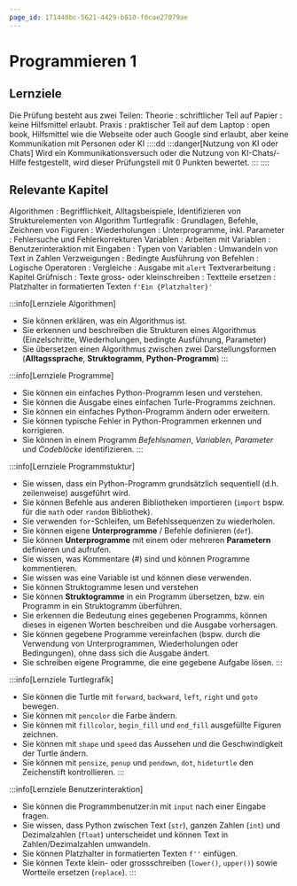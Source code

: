 ```yaml
---
page_id: 171440bc-5621-4429-b810-f0cae27079ae
---
```


# Programmieren 1

## Lernziele

Die Prüfung besteht aus zwei Teilen:
Theorie
: schriftlicher Teil auf Papier
: keine Hilfsmittel erlaubt.
Praxis
: praktischer Teil auf dem Laptop
: open book, Hilfsmittel wie die Webseite oder auch Google sind erlaubt, aber keine Kommunikation mit Personen oder KI
::::dd
:::danger[Nutzung von KI oder Chats]
Wird ein Kommunikationsversuch oder die Nutzung von KI-Chats/-Hilfe festgestellt, wird dieser Prüfungsteil mit 0 Punkten bewertet. 
:::
::::

## Relevante Kapitel
Algorithmen
: Begrifflichkeit, Alltagsbeispiele, Identifizieren von Strukturelementen von Algorithm 
Turtlegrafik
: Grundlagen, Befehle, Zeichnen von Figuren
: Wiederholungen
: Unterprogramme, inkl. Parameter
: Fehlersuche und Fehlerkorrekturen
Variablen
: Arbeiten mit Variablen
: Benutzerinteraktion mit Eingaben
: Typen von Variablen
: Umwandeln von Text in Zahlen
Verzweigungen
: Bedingte Ausführung von Befehlen
: Logische Operatoren
: Vergleiche
: Ausgabe mit `alert`
Textverarbeitung
: Kapitel Grüfnisch
: Texte gross- oder kleinschreiben
: Textteile ersetzen
: Platzhalter in formatierten Texten `f'Ein {Platzhalter}'`

:::info[Lernziele Algorithmen]
- Sie können erklären, was ein Algorithmus ist.
- Sie erkennen und beschreiben die Strukturen eines Algorithmus (Einzelschritte, Wiederholungen, bedingte Ausführung, Parameter)
- Sie übersetzen einen Algorithmus zwischen zwei Darstellungsformen (**Alltagssprache**, **Struktogramm**, **Python-Programm**)
:::

:::info[Lernziele Programme]
- Sie können ein einfaches Python-Programm lesen und verstehen.
- Sie können die Ausgabe eines einfachen Turle-Programms zeichnen.
- Sie können ein einfaches Python-Programm ändern oder erweitern.
- Sie können typische Fehler in Python-Programmen erkennen und korrigieren.
- Sie können in einem Programm *Befehlsnamen*, *Variablen*, *Parameter* und *Codeblöcke* identifizieren.
:::

:::info[Lernziele Programmstuktur]
- Sie wissen, dass ein Python-Programm grundsätzlich sequentiell (d.h. zeilenweise) ausgeführt wird.
- Sie können Befehle aus anderen Bibliotheken importieren (`import` bspw. für die `math` oder `random` Bibliothek).
- Sie verwenden `for`-Schleifen, um Befehlssequenzen zu wiederholen.
- Sie können eigene **Unterprogramme** / Befehle definieren (`def`).
- Sie können **Unterprogramme** mit einem oder mehreren **Parametern** definieren und aufrufen.
- Sie wissen, was Kommentare (#) sind und können Programme kommentieren.
- Sie wissen was eine Variable ist und können diese verwenden.
- Sie können Struktogramme lesen und verstehen
- Sie können **Struktogramme** in ein Programm übersetzen, bzw. ein Programm in ein Struktogramm überführen.
- Sie erkennen die Bedeutung eines gegebenen Programms, können dieses in eigenen Worten beschreiben und die Ausgabe vorhersagen.
- Sie können gegebene Programme vereinfachen (bspw. durch die Verwendung von Unterprogrammen, Wiederholungen oder Bedingungen), ohne dass sich die Ausgabe ändert.
- Sie schreiben eigene Programme, die eine gegebene Aufgabe lösen.
:::

:::info[Lernziele Turtlegrafik]
- Sie können die Turtle mit `forward`, `backward`, `left`, `right` und `goto` bewegen.
- Sie können mit `pencolor` die Farbe ändern.
- Sie können mit `fillcolor`, `begin_fill` und `end_fill` ausgefüllte Figuren zeichnen.
- Sie können mit `shape` und `speed` das Aussehen und die Geschwindigkeit der Turtle ändern.
- Sie können mit `pensize`, `penup` und `pendown`, `dot`, `hideturtle` den Zeichenstift kontrollieren.
:::

:::info[Lernziele Benutzerinteraktion]
- Sie können die Programmbenutzer:in mit `input` nach einer Eingabe fragen.
- Sie wissen, dass Python zwischen Text (`str`), ganzen Zahlen (`int`) und Dezimalzahlen (`float`) unterscheidet und können Text in Zahlen/Dezimalzahlen umwandeln.
- Sie können Platzhalter in formatierten Texten `f''` einfügen.
- Sie können Texte klein- oder grossschreiben (`lower()`, `upper()`) sowie Wortteile ersetzen (`replace`).
:::
